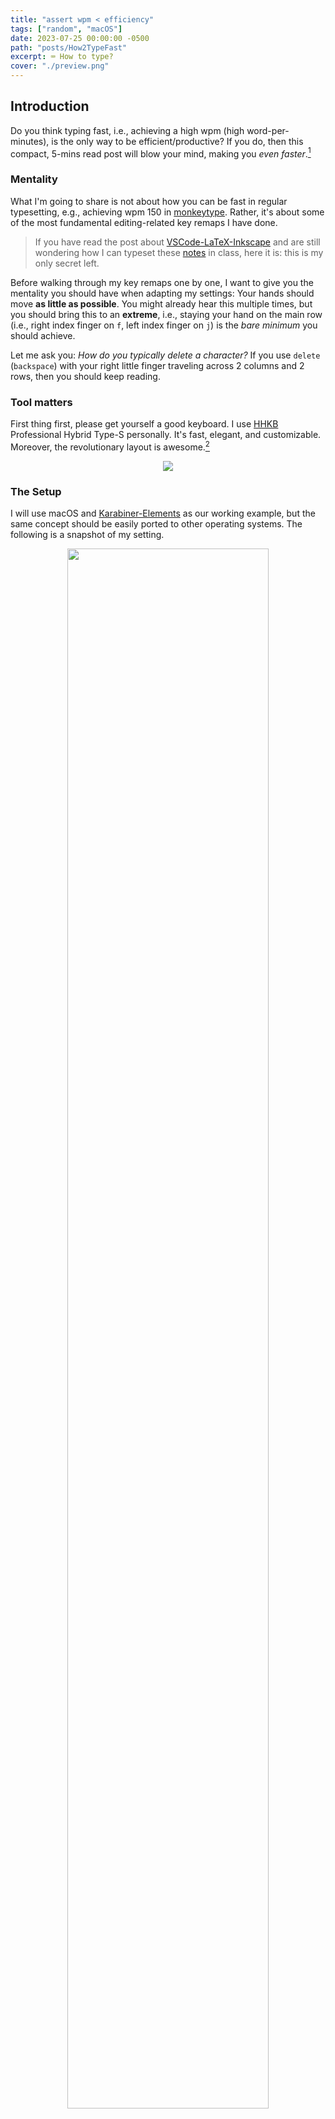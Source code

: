 ```yaml
---
title: "assert wpm < efficiency"
tags: ["random", "macOS"]
date: 2023-07-25 00:00:00 -0500
path: "posts/How2TypeFast"
excerpt: ⌨️ How to type?
cover: "./preview.png"
---
```


## Introduction

Do you think typing fast, i.e., achieving a high wpm (high word-per-minutes), is the only way to be efficient/productive? If you do, then this compact, 5-mins read post will blow your mind, making you *even faster*.[^1]

[^1]: In the sense of efficiency, go without saying.

### Mentality

What I'm going to share is not about how you can be fast in regular typesetting, e.g., achieving wpm 150 in [monkeytype](https://monkeytype.com). Rather, it's about some of the most fundamental editing-related key remaps I have done.

>If you have read the post about [VSCode-LaTeX-Inkscape](../VSCode-LaTeX-Inkscape) and are still wondering how I can typeset these [notes](../Notes) in class, here it is: this is my only secret left.

Before walking through my key remaps one by one, I want to give you the mentality you should have when adapting my settings: Your hands should move **as little as possible**. You might already hear this multiple times, but you should bring this to an **extreme**, i.e., staying your hand on the main row (i.e., right index finger on `f`, left index finger on `j`) is the *bare minimum* you should achieve.

Let me ask you: *How do you typically delete a character?* If you use `delete` (`backspace`) with your right little finger traveling across 2 columns and 2 rows, then you should keep reading.

### Tool matters

First thing first, please get yourself a good keyboard. I use [HHKB](https://happyhackingkb.com/) Professional Hybrid Type-S personally. It's fast, elegant, and customizable. Moreover, the revolutionary layout is awesome.[^2]

<p align="center">
	<img src="./Figures/hhkb.png"/>
</p>

[^2]: If you're interested in learning more about [HHKB](https://happyhackingkb.com/), go to [hhkb.io](https://hhkb.io).

### The Setup

I will use macOS and [Karabiner-Elements](https://karabiner-elements.pqrs.org/) as our working example, but the same concept should be easily ported to other operating systems. The following is a snapshot of my setting.

<p align="center">
	<img width="80%" src="./Figures/Karabiner-Elements.png"/>
</p>

You can easily import these settings [at the end](#import-settings), which can be used as your own setting's starting point. Now, let's walk through them one by one.

## Use `right cmd`

Have you ever used your right `cmd`?

### Arrow Keys

I hope you use [Vim](https://www.vim.org/), or at least heard about it. If you're introducing [Vim](https://www.vim.org/) to others, the first thing you might say is that instead of using `←`/`↓`/`↑`/`→`, we now use `h`/`j`/`k`/`l` (in normal mode).

Now the question is, ***WHY***? Well, imagine you're editing texts, and want to change something 3 characters before the cursor, what should you do? Using arrow keys would be a natural choice if you're not in [Vim](https://www.vim.org/). But remember that your arrow keys are *far away* from the ***main row*** of your keyboard.

To address this, we simply adapt [Vim](https://www.vim.org/)'s solution, i.e., using `h`/`j`/`k`/`l` as arrow keys. However, unlike in [Vim](https://www.vim.org/) where we have *normal mode* and *insert mode*, using `h`/`j`/`k`/`l` as arrow keys in *normal mode* would not be a problem. Contrarily, we now need to maintain the ability to insert alphabets `h`/`j`/`k`/`l`. The solution is also simple: *use a modifier*. I use `right cmd`+`h`/`j`/`k`/`l` as `←`/`↓`/`↑`/`→`.

You might notice that I use the `right cmd` instead of just `cmd`. This is because `cmd`+`h`/`j`/`k`/`l` might be your other shortcuts, and entirely overloading them to arrow keys is not ideal. Hence, by specifying only `right cmd`+`h`/`j`/`k`/`l` as arrow keys, it

- preserve the potential shortcuts; and
- `right cmd`+`h`/`j`/`k`/`l` only uses your right hand which is very natural (you just need to press the `right cmd` with your right thumb, and you can use arrow keys just like you're in [Vim](https://www.vim.org/) **wherever you are**).

{/* ### Math-Related Characters

We saw that you can use your `right cmd` as a special modifier, and now we want to extend this theme. I typeset math-related characters quite often, e.g., `=`, `+`/`-`, `^`/`_`, `(`/`)`, `[`/`]`, and `{`/`}`. Most of them are on the top row and need a modifier (usually `shift`). And this is not very intuitive and still, some of them (e.g., `+`/`=` and `-`/`_`) are far from the main column (w.r.t. your little finger) and the main row. So, I use

1. `right cmd`+`g` for `=`;
2. `right cmd`+`e`/`c` for `+`/`-`;
3. `right cmd`+`r`/`v` for `^`/`_`;
4. `right cmd`+`d`/`f` for `(`/`)`;
5. `right cmd`+`a`/`s` for `{`/`}`;
6. `right cmd`+`q`/`w` for `[`/`]`;

Here is my justification for this setup:

- It's easy to type: All of them are around the main row of your left hand (and your right hand is only responsible for the `right cmd`).
- It's easy to remember: They're quite symmetric (e.g., `^` is `right cmd`+`r` while `_` is `right cmd`+`v`, up and down, respectively).
- It's more accurate: It's not easy to type `-`/`_` and `+`/`=` on the first try with your right little finger in the ordinary setup.
- It's more comfortable: The most frequently used characters, i.e., `^`/`_` and `+`/`-`, are configured to your index finger and middle finger, respectively.

## Long and Short Press

If you notice that some keys are only designed for long-press but never exploit it, then keep reading.

### Escape

Again, if you use [Vim](https://www.vim.org/), then you will need to use `esc` intensively. Hence, some might suggest you remap the `caps lock` to `esc`.

However, in my case, I'm using [HHKB](https://happyhackingkb.com/), i.e., the usual position for `caps lock` is `control`.

<p align="center">
	<img width="80%" src="./Figures/hhkb-layout.png"/>
</p>

> To make thing consistent, I also remap `caps lock` on my MacBook to `control`.

So, should we directly remap `control` to `esc`? No! Observe that `control` is used as a modifier, i.e., you never click `control` on its own. By exploiting this fact, we can set `control` to be `esc` if it's pressed alone.

Specifically, if I press `control` for less than a threshold called `alone threshold` (e.g., 0.15 seconds), then it'll be recognized as `esc`; and if I press `control` for more than a threshold called `hold-down threshold` (e.g., 0.04 seconds), then it'll be recognized as `control` and can then be used as a modifier.[^3]

[^3]: You might notice that it's possible to have conflict, i.e., if you press `control` for 0.1 seconds, then it'll trigger both `control` and `esc`. However, it's fine since `control` is a modifier but is not combined with `esc`. You don't want your `hold-down threshold` to be too long (e.g., 0.15 seconds to avoid conflict) because then whenever you want to use `control` as a modifier combined with other keys to trigger a shortcut, you'll need to hold `control` for that long.

### Left and Right Shift

Now we know we can use long press and single press separately, we can overload other modifiers in the same way as well! I do not go all the way to overload every modifier however; I only overload both `shift`s besides `control`.

> You might not want to do this for every modifier such as `opt` and `cmd` to be honest... It's very possible that you will accidentally trigger them when you're trying out what shortcut you're going to use (e.g., when you're copying things using `cmd`+`c`, it's possible to press `cmd` alone and release it when you realize you don't want to actually copy the selected texts).

For the `left shift`, I configure it as

<p style="text-align: center;">`caps lock` when `left shift` is pressed alone.</p>

This is because I'm bilingual, and I need to be able to switch the input language on the fly (actually the macOS default `caps lock` is the fastest way to switch the input language in my experience). So, I leave it as it is on the system level, and modify the `left shift` to be `caps lock` when it's pressed alone. It works quite well in practice.

For the `right shift`, I do something more crazy: when `right shift` is pressed alone, it acts as `delete` is pressed alone, and, when `right shift` is pressed twice and is held on the second press, it acts as `delete` is held down.

The first one is clear: I don't want to reach my little finger to the usual `delete` spot since it's far away[^4], and it's natural to remap `delete` to the `right shift` since it's an easy reach for my right little finger.

[^4]: Also, on the [HHKB](https://happyhackingkb.com/) layout, the `delete` key is on the usual `|`/`\` key's spot, which is quite awkward for me. So I remap the `delete` on my [HHKB](https://happyhackingkb.com/) to `|`/`\` on the system level; this means, the `delete` key is now completely gone on my [HHKB](https://happyhackingkb.com/).

But there's a problem: you now can't hold `delete` for a consecutive deletion since holding it is equivalent to holding the `right shift`. To fix this, I come up with the above-mentioned solution, that is, you can trigger the hold-down action for `deletion` by

1. pressing `right shift` alone first, and
2. pressing `right shift` again and holding it.

Intuitive, right? That's all I want to share.

## Import Settings

To import others' settings in [Karabiner-Elements](https://karabiner-elements.pqrs.org/), I don't know any easy (i.e., 1-click) way to do it. But the basic steps are as follows.

1. Open [Karabiner-Elements](https://karabiner-elements.pqrs.org/), go to *Misc* and click on *Export & Import*.
	<p align="center">
		<img width="80%" src="./Figures/sourcecode-1.png"/>
	</p>
2. Copy [`Alone.json`](./Alone.json), [`Double.json`](./Double.json), [`Right-Cmd.json`](./Right-Cmd.json) into `.config/karabiner/assets/complex_modifications`.[^5]
	<p align="center">
		<img width="80%" src="./Figures/sourcecode-2.png"/>
	</p>
3. Again open [Karabiner-Elements](https://karabiner-elements.pqrs.org/), go to *Complex Modifications* and click on *Add rule*.
	<p align="center">
		<img width="80%" src="./Figures/sourcecode-3.png"/>
	</p>
4. You should be able to enable these rules easily.
	<p align="center">
		<img width="80%" src="./Figures/sourcecode-4.png"/>
	</p>

[^5]: If you came from [VSCode-LaTeX-Inkscape](../VSCode-LaTeX-Inkscape#karabiner-elements), then you add [`Inkscape.json`](./Inkscape.json) into `.config/karabiner/assets/complex_modifications`.

Finally, you can also set up your *Parameters* as mine:

<p align="center">
	<img width="80%" src="./Figures/parameter.png"/>
</p> */}
